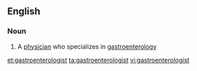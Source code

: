 ==English==

===Noun===
{{en-noun}}

# A [[physician]] who specializes in [[gastroenterology]]

[[et:gastroenterologist]]
[[ta:gastroenterologist]]
[[vi:gastroenterologist]]